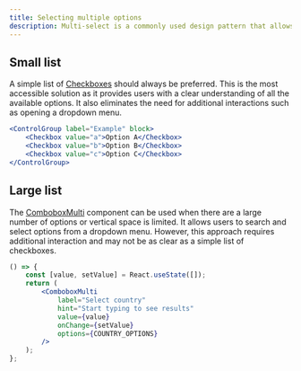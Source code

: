 ```yaml
---
title: Selecting multiple options
description: Multi-select is a commonly used design pattern that allows users to select multiple options from a list. This pattern is used in various contexts such as search filters, form fields, and more.
---
```


## Small list

A simple list of [Checkboxes](/components/checkbox) should always be preferred. This is the most accessible solution as it provides users with a clear understanding of all the available options. It also eliminates the need for additional interactions such as opening a dropdown menu.

```jsx live
<ControlGroup label="Example" block>
	<Checkbox value="a">Option A</Checkbox>
	<Checkbox value="b">Option B</Checkbox>
	<Checkbox value="c">Option C</Checkbox>
</ControlGroup>
```

## Large list

The [ComboboxMulti](/components/combobox) component can be used when there are a large number of options or vertical space is limited. It allows users to search and select options from a dropdown menu. However, this approach requires additional interaction and may not be as clear as a simple list of checkboxes.

```jsx live
() => {
	const [value, setValue] = React.useState([]);
	return (
		<ComboboxMulti
			label="Select country"
			hint="Start typing to see results"
			value={value}
			onChange={setValue}
			options={COUNTRY_OPTIONS}
		/>
	);
};
```
